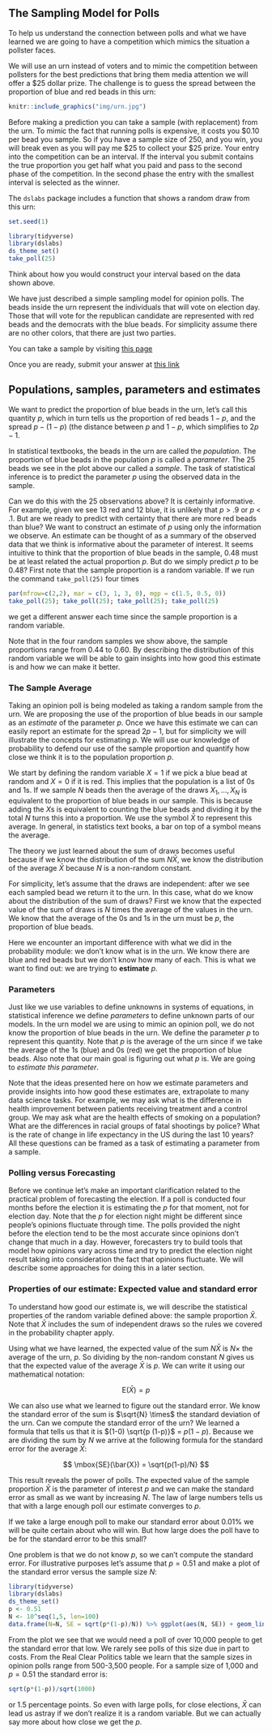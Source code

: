 ## The Sampling Model for Polls

To help us understand the connection between polls and what we have learned we are going to have a competition which mimics the situation a pollster faces. 


We will use an urn instead of voters and to mimic the competition between pollsters for the best predictions that bring them media attention we will offer a \$25 dollar prize. The challenge is to guess the spread between the proportion of blue and red beads in this urn:


```r
knitr::include_graphics("img/urn.jpg")
```

Before making a prediction you can take a sample (with replacement) from the urn. To mimic the fact that running polls is expensive, it costs you \$0.10 per bead you sample. So if you have a sample size of 250, and you win, you will break even as you will pay me \$25 to collect your \$25 prize. Your entry into the competition can be an interval. If the interval you submit contains the true proportion you get half what you paid and pass to the second phase of the competition. In the second phase the entry with the smallest interval is selected as the winner. 

The `dslabs` package includes a function that shows a random draw from this urn:

```r
set.seed(1)
```

```r
library(tidyverse)
library(dslabs)
ds_theme_set()
take_poll(25)
```

Think about how you would construct your interval based on the data shown above. 

We have just described a simple sampling model for opinion polls. The beads inside the urn represent the individuals that will vote on election day. Those that will vote for the republican candidate are represented with red beads and the democrats with the blue beads. For simplicity assume there are no other colors, that there are just two parties. 

You can take a sample by visiting [this page](https://dgrtwo.shinyapps.io/urn_drawing/)

Once you are ready, submit your answer at [this link](https://docs.google.com/forms/d/e/1FAIpQLSddMHQTivvLzh6a5HFhHQZpS9E1Tirm2dEWorlrwmpFhC-bAw/viewform?usp=sf_link)


## Populations, samples, parameters and estimates

We want to predict the proportion of blue beads in the urn, let's call this quantity $p$, which in turn tells us the proportion of red beads $1-p$, and the spread $p - (1-p)$ (the distance between $p$ and $1-p$, which simplifies to $2p - 1$. 

In statistical textbooks, the beads in the urn are called the _population_. The proportion of blue beads in the population $p$  is called a _parameter_. The 25 beads we see in the plot above our called a _sample_. The task of statistical inference is to predict the parameter $p$ using the observed data in the sample. 

Can we do this with the 25 observations above? It is certainly informative. For example, given we see 13 red and 12 blue, it is unlikely that $p$ > .9 or $p$ < .1. But are we ready to predict with certainty that there are more red beads than blue? 
We want to construct an estimate of $p$ using only the information we observe. An estimate can be thought of as a summary of the observed data that we think is informative about the parameter of interest. It seems intuitive to think that the proportion of blue beads in the sample, $0.48$ must be at least related the actual proportion $p$. But do we simply predict $p$ to be 0.48? First note that the sample proportion is a random variable. If we run the command `take_poll(25)` four times

```r
par(mfrow=c(2,2), mar = c(3, 1, 3, 0), mgp = c(1.5, 0.5, 0)) 
take_poll(25); take_poll(25); take_poll(25); take_poll(25)
```

we get a different answer each time since the sample proportion is a random variable. 
 
Note that in the four random samples we show above, the sample proportions range from 0.44 to 0.60. By describing the distribution of this random variable we will be able to gain insights into how good this estimate is and how we can make it better.

### The Sample Average

Taking an opinion poll is being modeled as taking a random sample from the urn. We are proposing the use of the proportion of blue beads in our sample as an _estimate_ of the parameter $p$. Once we have this estimate we can can easily report an estimate for the spread $2p-1$, but for simplicity we will illustrate the concepts for estimating $p$. We will use our knowledge of probability to defend our use of the sample proportion and quantify how close we think it is to the population proportion $p$.

We start by defining the random variable $X=1$ if we pick a blue bead at random and $X=0$ if it is red. This implies that the population is a list of 0s and 1s. If we sample $N$ beads then the average of the draws $X_1, \dots, X_N$ is equivalent to the proportion of blue beads in our sample. This is because adding the $X$s is equivalent to counting the blue beads and dividing it by the total $N$ turns this into a proportion. We use the symbol $\bar{X}$ to represent this average. In general, in statistics text books, a bar on top of a symbol means the average.

The theory we just learned about the sum of draws becomes useful because if we know the distribution of the sum $N \bar{X}$, we know the distribution of the average $\bar{X}$ because $N$ is a non-random constant. 

For simplicity, let's assume that the draws are independent: after we see each sampled bead we return it to the urn. In this case, what do we know about the distribution of the sum of draws? First we know that the expected value of the sum of draws is $N$ times the average of the values in the urn. We know that the average of the 0s and 1s in the urn must be $p$, the proportion of blue beads.

Here we encounter an important difference with what we did in the probability module: we don't know what is in the urn. We know there are blue and red beads but we don't know how many of each. This is what we want to find out: we are trying to **estimate** $p$. 

### Parameters

Just like we use variables to define unknowns in systems of equations, in statistical inference we define _parameters_ to define unknown parts of our models. In the urn model we are using to mimic an opinion poll, we do not know the proportion of blue beads in the urn. We define the parameter $p$ to represent this quantity. Note that $p$ is the average of the urn since if we take the average of the 1s (blue) and 0s (red) we get the proportion of blue beads. Also note that our main goal is figuring out what $p$ is. We are going to _estimate this parameter_. 

Note that the ideas presented here on how we estimate parameters and provide insights into how good these estimates are, extrapolate to many data science tasks. For example, we may ask what is the difference in health improvement between patients receiving treatment and a control group. We may ask what are the health effects of smoking on a population? What are the differences in racial groups of fatal shootings by police? What is the rate of change in life expectancy in the US during the last 10 years? All these questions can be framed as a task of estimating a parameter from a sample.

### Polling versus Forecasting

Before we continue let's make an important clarification related to the practical problem of forecasting the election. If a poll is conducted four months before the election it is estimating the $p$ for that moment, not for election day. Note that the $p$ for election night might be different since people's opinions fluctuate through time. The polls provided the night before the election tend to be the most accurate since opinions don't change that much in a day. However, forecasters try to build tools that model how opinions vary across time and try to predict the election night result taking into consideration the fact that opinions fluctuate. We will describe some approaches for doing this in a later section. 

### Properties of our estimate: Expected value and standard error 

To understand how good our estimate is, we will describe the statistical properties of the random variable defined above: the sample proportion $\bar{X}$. Note that $\bar{X}$ includes the sum of independent draws so the rules we covered in the probability chapter apply.

Using what we have learned, the expected value of the sum $N\bar{X}$ is $N \times$ the average of the urn, $p$. So dividing by the non-random constant $N$ gives us that the expected value of the average $\bar{X}$ is $p$. We can write it using our mathematical notation:

$$
\mbox{E}(\bar{X}) = p
$$

We can also use what we learned to figure out the standard error. We know the standard error of the sum is $\sqrt{N} \times$ the standard deviation of the urn. Can we compute the standard error of the urn? We learned a formula that tells us that it is $(1-0) \sqrt{p (1-p)}$ = $p(1-p)$. Because we are dividing the sum by $N$ we arrive at the following formula for the standard error for the average $\bar{X}$:

$$
\mbox{SE}(\bar{X}) = \sqrt{p(1-p)/N}
$$

This result reveals the power of polls. The expected value of the sample proportion $\bar{X}$ is the parameter of interest $p$ and we can make the standard error as small as we want by increasing $N$. The law of large numbers tells us that with a large enough poll our estimate converges to $p$.

If we take a large enough poll to make our standard error about 0.01% we will be quite certain about who will win. But how large does the poll have to be for the standard error to be this small? 

One problem is that we do not know $p$, so we can't compute the standard error. For illustrative purposes let's assume that $p=0.51$ and make a  plot of the standard error versus the sample size $N$: 

```r
library(tidyverse)
library(dslabs)
ds_theme_set()
p <- 0.51
N <- 10^seq(1,5, len=100)
data.frame(N=N, SE = sqrt(p*(1-p)/N)) %>% ggplot(aes(N, SE)) + geom_line() + scale_x_continuous(breaks = c(10,100,1000,10000), trans = "log10")
```

From the plot we see that we would need a poll of over 10,000 people to get the standard error that low. We rarely see polls of this size due in part to costs. From the Real Clear Politics table  we learn that the sample sizes in opinion polls range from 500-3,500 people. For a sample size of 1,000 and $p=0.51$ the standard error is:

```r
sqrt(p*(1-p))/sqrt(1000)
```

or 1.5 percentage points. So even with large polls, for close elections, $\bar{X}$ can lead us astray if we don't realize it is a random variable. But we can actually say more about how close we get the $p$.

